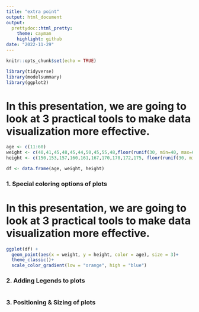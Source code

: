 ```yaml
---
title: "extra point"
output: html_document
output:
  prettydoc::html_pretty:
    theme: cayman
    highlight: github
date: "2022-11-29"
---
```


```r
knitr::opts_chunk$set(echo = TRUE)
```

```r
library(tidyverse)
library(modelsummary)
library(ggplot2)
```

# In this presentation, we are going to look at 3 practical tools to make data visualization more effective.
```r

age <- c(11:60)
weight <- c(40,41,45,48,45,44,50,45,55,48,floor(runif(30, min=40, max=60)),60,61,60,58,56,58,55,50,48,45)
height <- c(150,153,157,160,161,167,170,170,172,175, floor(runif(30, min=170, max=175)),170, 167,165,164,163,161,160,160,159,158)

df <- data.frame(age, weight, height)

```


### 1. Special coloring options of plots
# In this presentation, we are going to look at 3 practical tools to make data visualization more effective.
```r

ggplot(df) +
  geom_point(aes(x = weight, y = height, color = age), size = 3)+
  theme_classic()+
  scale_color_gradient(low = "orange", high = "blue")


```

### 2. Adding Legends to plots

```r



```


### 3. Positioning & Sizing of plots